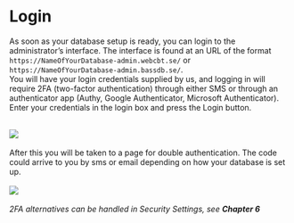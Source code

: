 # Login

As soon as your database setup is ready, you can login to the administrator’s interface. The interface is found at an URL of the format `https://NameOfYourDatabase-admin.webcbt.se/` or `https://NameOfYourDatabase-admin.bassdb.se/`. 
<br>
You will have your login credentials supplied by us, and logging in will require 2FA (two-factor authentication) through either SMS or through an authenticator app (Authy, Google Authenticator, Microsoft Authenticator).
<br>
Enter your credentials in the login box and press the Login button.
<br>
<br>

![](images/login.png)
<br><br>
After this you will be taken to a page for double authentication. The code could arrive to you by sms or email depending on how your database is set up.
<br><br>
![](images/login_2FA.png)
<br><br>
*2FA alternatives can be handled in Security Settings, see* ***Chapter 6***
